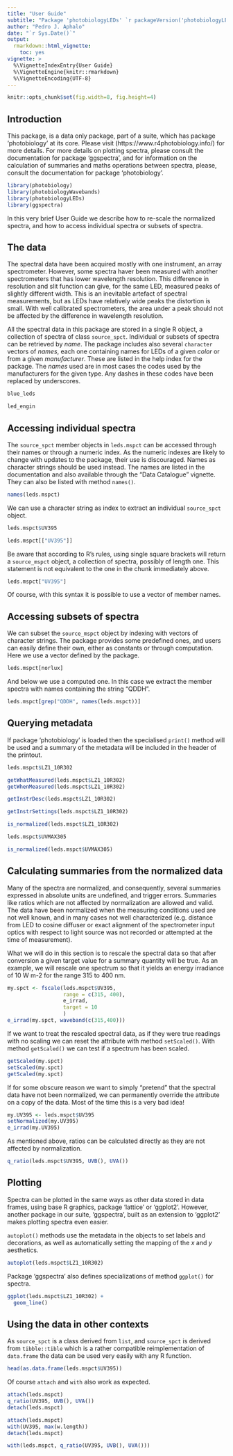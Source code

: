```yaml
---
title: "User Guide"
subtitle: "Package 'photobiologyLEDs' `r packageVersion('photobiologyLEDs')` "
author: "Pedro J. Aphalo"
date: "`r Sys.Date()`"
output: 
  rmarkdown::html_vignette:
    toc: yes
vignette: >
  %\VignetteIndexEntry{User Guide}
  %\VignetteEngine{knitr::rmarkdown}
  %\VignetteEncoding{UTF-8}
---
```


```r
knitr::opts_chunk$set(fig.width=8, fig.height=4)
```

## Introduction

This package, is a data only package, part of a suite, which has package 
'photobiology' at its core. Please visit (https://www.r4photobiology.info/) 
for more details. For more details on plotting spectra, please consult the 
documentation for package 'ggspectra', and for information on the calculation 
of summaries and maths operations  between spectra, please, consult the 
documentation for package 'photobiology'.

```r
library(photobiology)
library(photobiologyWavebands)
library(photobiologyLEDs)
library(ggspectra)
```

In this very brief User Guide we describe how to re-scale the normalized
spectra, and how to access individual spectra or subsets of spectra.

## The data

The spectral data have been acquired mostly with one instrument, an array
spectrometer. However, some spectra haver been measured with another 
spectrometers that has lower wavelength resolution. This difference in
resolution and slit function can give, for the same LED, measured peaks 
of slightly different width. This is an inevitable artefact of spectral 
measurements, but as LEDs have relatively wide peaks the distortion is small.
With well calibrated spectrometers, the area under a peak should not be
affected by the difference in wavelength resolution.

All the spectral data in this package are stored in a single R object, a
collection of spectra of class `source_spct`. Individual or subsets of
spectra can be retrieved by _name_. The package includes also several
`character` vectors of _names_, each one containing names for LEDs of a 
given _color_ or from a given _manufacturer_. These are listed in the 
help index for the package. The _names_ used are in most cases the codes
used by the manufacturers for the given type. Any dashes in these codes
have been replaced by underscores.

```r
blue_leds
```

```r
led_engin
```

## Accessing individual spectra

The `source_spct` member objects in `leds.mspct` can be accessed through their
names or through a numeric index. As the numeric indexes are likely to change 
with updates to the package, their use is discouraged. Names as character
strings should be used instead. The names are listed in the documentation
and also available through the "Data Catalogue" vignette. They can also be
listed with method `names()`.

```r
names(leds.mspct)
```

We can use a character string as index to extract an individual `source_spct`
object.

```r
leds.mspct$UV395
```

```r
leds.mspct[["UV395"]]
```

Be aware that according to R's rules, using single square brackets will return
a `source_mspct` object, a collection of spectra, possibly of length one. This 
statement is not equivalent to the one in the chunk immediately above.

```r
leds.mspct["UV395"]
```

Of course, with this syntax it is possible to use a vector of member names.

## Accessing subsets of spectra

We can subset the `source_mspct` object by indexing with vectors of character
strings. The package provides some predefined ones, and users can easily
define their own, either as constants or through computation. Here we use
a vector defined by the package.

```r
leds.mspct[norlux]
```

And below we use a computed one. In this case we extract the member spectra
with names containing the string "QDDH".

```r
leds.mspct[grep("QDDH", names(leds.mspct))]
```

## Querying metadata

If package 'photobiology' is loaded then the specialised `print()` method will be
used and a summary of the metadata will be included in the header of the
printout.

```r
leds.mspct$LZ1_10R302
```

```r
getWhatMeasured(leds.mspct$LZ1_10R302)
getWhenMeasured(leds.mspct$LZ1_10R302)
```

```r
getInstrDesc(leds.mspct$LZ1_10R302)
```

```r
getInstrSettings(leds.mspct$LZ1_10R302)
```

```r
is_normalized(leds.mspct$LZ1_10R302)
```

```r
leds.mspct$UVMAX305
```

```r
is_normalized(leds.mspct$UVMAX305)
```

## Calculating summaries from the normalized data

Many of the spectra are normalized, and consequently, several summaries expressed in
absolute units are undefined, and trigger errors. Summaries like ratios which
are not affected by normalization are allowed and valid. The data have been
normalized when the measuring conditions used are not well known, and in many
cases not well characterized (e.g. distance from LED to cosine diffuser or exact 
alignment of the spectrometer input optics with respect to light source was
not recorded or attempted at the time of measurement).

What we will do in this section is to rescale the spectral data so that after 
conversion a given target value for a summary quantity will be true. As an 
example, we will rescale one spectrum so that it yields an energy irradiance of
10 W m-2 for the range 315 to 400 nm.

```r
my.spct <- fscale(leds.mspct$UV395,
                  range = c(315, 400),
                  e_irrad,
                  target = 10
                  )
e_irrad(my.spct, waveband(c(315,400)))
```

If we want to treat the rescaled spectral data, as if they were true readings
with no scaling we can reset the attribute with method `setScaled()`. With 
method `getScaled()` we can test if a spectrum has been scaled.

```r
getScaled(my.spct)
setScaled(my.spct)
getScaled(my.spct)
```

If for some obscure reason we want to simply "pretend" that the spectral data
have not been normalized, we can permanently override the attribute on a copy 
of the data. Most of the time this is a very bad idea!

```r
my.UV395 <- leds.mspct$UV395
setNormalized(my.UV395)
e_irrad(my.UV395)
```

As mentioned above, ratios can be calculated directly as they are not affected
by normalization.

```r
q_ratio(leds.mspct$UV395, UVB(), UVA())
```

## Plotting

Spectra can be plotted in the same ways as other data stored in
data frames, using base R graphics, package 'lattice' or 'ggplot2'. However, another
package in our suite, 'ggspectra', built as an extension to 'ggplot2' makes 
plotting spectra even easier.

`autoplot()` methods use the metadata in the objects to set labels and decorations,
as well as automatically setting the mapping of the _x_ and _y_ aesthetics.

```r
autoplot(leds.mspct$LZ1_10R302)
```

Package 'ggspectra' also defines specializations of method `ggplot()` for 
spectra.

```r
ggplot(leds.mspct$LZ1_10R302) +
  geom_line()
```

## Using the data in other contexts

As `source_spct` is a class derived from `list`, and `source_spct` is derived from
`tibble::tible` which is a rather compatible reimplementation of `data.frame` the
data can be used very easily with any R function.

```r
head(as.data.frame(leds.mspct$UV395))
```

Of course `attach` and `with` also work as expected.

```r
attach(leds.mspct)
q_ratio(UV395, UVB(), UVA())
detach(leds.mspct)
```

```r
attach(leds.mspct)
with(UV395, max(w.length))
detach(leds.mspct)
```

```r
with(leds.mspct, q_ratio(UV395, UVB(), UVA()))
```

